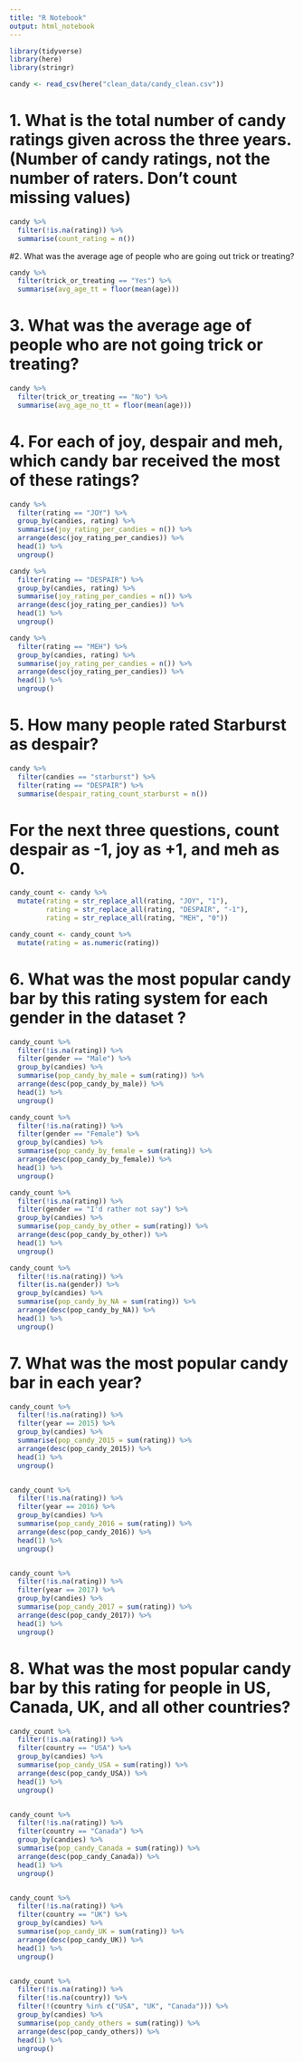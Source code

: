 ```yaml
---
title: "R Notebook"
output: html_notebook
---
```

```r
library(tidyverse)
library(here)
library(stringr)
```



```r
candy <- read_csv(here("clean_data/candy_clean.csv"))
```


# 1. What is the total number of candy ratings given across the three years. (Number of candy ratings, not the number of raters. Don’t count missing values)
```r
candy %>%
  filter(!is.na(rating)) %>% 
  summarise(count_rating = n())
```

#2. What was the average age of people who are going out trick or treating?
```r
candy %>% 
  filter(trick_or_treating == "Yes") %>% 
  summarise(avg_age_tt = floor(mean(age)))
```

# 3. What was the average age of people who are not going trick or treating?
```r
candy %>% 
  filter(trick_or_treating == "No") %>% 
  summarise(avg_age_no_tt = floor(mean(age)))
```


# 4. For each of joy, despair and meh, which candy bar received the most of these ratings?
```r
candy %>% 
  filter(rating == "JOY") %>% 
  group_by(candies, rating) %>% 
  summarise(joy_rating_per_candies = n()) %>% 
  arrange(desc(joy_rating_per_candies)) %>% 
  head(1) %>% 
  ungroup()

candy %>% 
  filter(rating == "DESPAIR") %>% 
  group_by(candies, rating) %>% 
  summarise(joy_rating_per_candies = n()) %>% 
  arrange(desc(joy_rating_per_candies)) %>% 
  head(1) %>% 
  ungroup()

candy %>% 
  filter(rating == "MEH") %>% 
  group_by(candies, rating) %>% 
  summarise(joy_rating_per_candies = n()) %>% 
  arrange(desc(joy_rating_per_candies)) %>% 
  head(1) %>% 
  ungroup()
```


# 5. How many people rated Starburst as despair?
```r
candy %>% 
  filter(candies == "starburst") %>% 
  filter(rating == "DESPAIR") %>% 
  summarise(despair_rating_count_starburst = n())
```
# For the next three questions, count despair as -1, joy as +1, and meh as 0.
```r
candy_count <- candy %>% 
  mutate(rating = str_replace_all(rating, "JOY", "1"),
         rating = str_replace_all(rating, "DESPAIR", "-1"),
         rating = str_replace_all(rating, "MEH", "0"))

candy_count <- candy_count %>% 
  mutate(rating = as.numeric(rating))
```


# 6. What was the most popular candy bar by this rating system for each gender in the dataset ?
```r
candy_count %>%
  filter(!is.na(rating)) %>%
  filter(gender == "Male") %>% 
  group_by(candies) %>% 
  summarise(pop_candy_by_male = sum(rating)) %>% 
  arrange(desc(pop_candy_by_male)) %>% 
  head(1) %>% 
  ungroup()

candy_count %>%
  filter(!is.na(rating)) %>%
  filter(gender == "Female") %>% 
  group_by(candies) %>% 
  summarise(pop_candy_by_female = sum(rating)) %>% 
  arrange(desc(pop_candy_by_female)) %>% 
  head(1) %>% 
  ungroup()

candy_count %>%
  filter(!is.na(rating)) %>%
  filter(gender == "I'd rather not say") %>% 
  group_by(candies) %>% 
  summarise(pop_candy_by_other = sum(rating)) %>% 
  arrange(desc(pop_candy_by_other)) %>% 
  head(1) %>% 
  ungroup()

candy_count %>%
  filter(!is.na(rating)) %>%
  filter(is.na(gender)) %>% 
  group_by(candies) %>% 
  summarise(pop_candy_by_NA = sum(rating)) %>% 
  arrange(desc(pop_candy_by_NA)) %>% 
  head(1) %>% 
  ungroup()
```


# 7. What was the most popular candy bar in each year?
```r
candy_count %>% 
  filter(!is.na(rating)) %>% 
  filter(year == 2015) %>% 
  group_by(candies) %>% 
  summarise(pop_candy_2015 = sum(rating)) %>% 
  arrange(desc(pop_candy_2015)) %>% 
  head(1) %>% 
  ungroup()


candy_count %>% 
  filter(!is.na(rating)) %>% 
  filter(year == 2016) %>% 
  group_by(candies) %>% 
  summarise(pop_candy_2016 = sum(rating)) %>% 
  arrange(desc(pop_candy_2016)) %>% 
  head(1) %>% 
  ungroup()


candy_count %>% 
  filter(!is.na(rating)) %>% 
  filter(year == 2017) %>% 
  group_by(candies) %>% 
  summarise(pop_candy_2017 = sum(rating)) %>% 
  arrange(desc(pop_candy_2017)) %>% 
  head(1) %>% 
  ungroup()
```


# 8. What was the most popular candy bar by this rating for people in US, Canada, UK, and all other countries?
```r
candy_count %>% 
  filter(!is.na(rating)) %>% 
  filter(country == "USA") %>% 
  group_by(candies) %>% 
  summarise(pop_candy_USA = sum(rating)) %>% 
  arrange(desc(pop_candy_USA)) %>% 
  head(1) %>% 
  ungroup()


candy_count %>% 
  filter(!is.na(rating)) %>% 
  filter(country == "Canada") %>% 
  group_by(candies) %>% 
  summarise(pop_candy_Canada = sum(rating)) %>% 
  arrange(desc(pop_candy_Canada)) %>% 
  head(1) %>% 
  ungroup()


candy_count %>% 
  filter(!is.na(rating)) %>% 
  filter(country == "UK") %>% 
  group_by(candies) %>% 
  summarise(pop_candy_UK = sum(rating)) %>% 
  arrange(desc(pop_candy_UK)) %>% 
  head(1) %>% 
  ungroup()


candy_count %>% 
  filter(!is.na(rating)) %>%
  filter(!is.na(country)) %>% 
  filter(!(country %in% c("USA", "UK", "Canada"))) %>% 
  group_by(candies) %>% 
  summarise(pop_candy_others = sum(rating)) %>% 
  arrange(desc(pop_candy_others)) %>% 
  head(1) %>% 
  ungroup()
```

